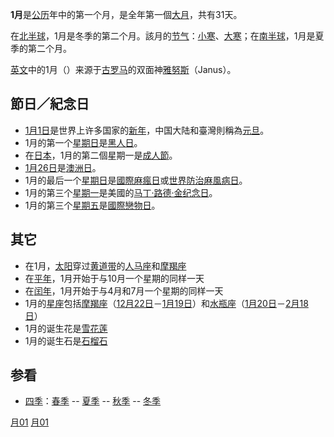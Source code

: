 {{Otheruses
|subject=公历1月(January)
|other=1月的其他意思
|一月
}}
{{DayInMonth|1}}

'''1月'''是[[公历|公历]]年中的第一个月，是全年第一個[[大月|大月]]，共有31天。

在[[北半球|北半球]]，1月是冬季的第二个月。該月的[[节气|节气]]：[[小寒|小寒]]、[[大寒|大寒]]；在[[南半球|南半球]]，1月是夏季的第二个月。

[[英文|英文]]中的1月（{{lang|en|January}}）来源于[[古罗马|古罗马]]的双面神[[雅努斯|雅努斯]]（Janus）。

==節日／紀念日==

* [[1月1日|1月1日]]是世界上许多国家的[[新年|新年]]，中国大陆和臺灣則稱為[[元旦|元旦]]。
* 1月的第一个[[星期日|星期日]]是[[黑人日|黑人日]]。
* 在[[日本|日本]]，1月的第二個星期一是[[成人節|成人節]]。
* [[1月26日|1月26日]]是[[澳洲日|澳洲日]]。
* 1月的最后一个[[星期日|星期日]]是[[國際麻瘋日|國際麻瘋日]]或[[世界防治麻風病日|世界防治麻風病日]]。
* 1月的第三个[[星期一|星期一]]是美國的[[马丁·路德·金纪念日|马丁·路德·金纪念日]]。
* 1月的第三个[[星期五|星期五]]是[[國際戀物日|國際戀物日]]。

==其它==

* 在1月，[[太阳|太阳]]穿过[[黄道带|黄道带]]的[[人马座|人马座]]和[[摩羯座|摩羯座]]
* 在[[平年|平年]]，1月开始于与10月一个星期的同样一天
* 在[[闰年|闰年]]，1月开始于与4月和7月一个星期的同样一天
* 1月的[[星座|星座]]包括[[摩羯座|摩羯座]]（[[12月22日|12月22日]]－[[1月19日|1月19日]]）和[[水瓶座|水瓶座]]（[[1月20日|1月20日]]－[[2月18日|2月18日]]）
* 1月的诞生花是[[雪花莲|雪花莲]]
* 1月的诞生石是[[石榴石|石榴石]]

==参看==
* [[四季|四季]]：[[春季|春季]] -- [[夏季|夏季]] -- [[秋季|秋季]] -- [[冬季|冬季]]

{{wikivoyage|一月}}

{{Authority control}}
{{月份}}
[[Category:月份|月01]]
[[Category:日历|月01]]